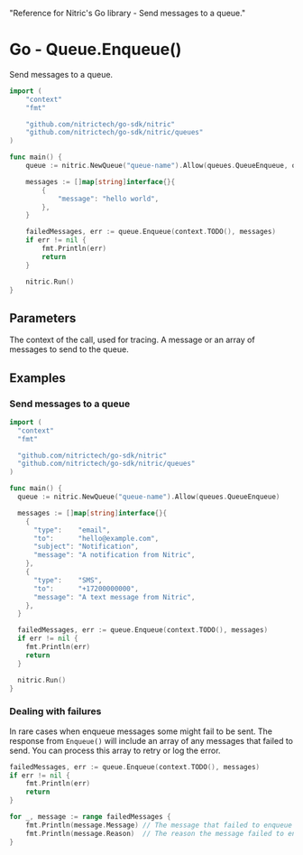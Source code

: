   "Reference for Nitric's Go library - Send messages to a queue."

# Go - Queue.Enqueue()

Send messages to a queue.

```go
import (
	"context"
	"fmt"

	"github.com/nitrictech/go-sdk/nitric"
	"github.com/nitrictech/go-sdk/nitric/queues"
)

func main() {
	queue := nitric.NewQueue("queue-name").Allow(queues.QueueEnqueue, queues.QueueDequeue)

	messages := []map[string]interface{}{
		{
			"message": "hello world",
		},
	}

	failedMessages, err := queue.Enqueue(context.TODO(), messages)
	if err != nil {
		fmt.Println(err)
		return
	}

	nitric.Run()
}
```

## Parameters

<Properties>
  <Property name="ctx" required type="context">
    The context of the call, used for tracing.
  </Property>
  <Property name="messages" required type="[]map[string]interface{}">
    A message or an array of messages to send to the queue.
  </Property>
</Properties>

## Examples

### Send messages to a queue

```go
import (
  "context"
  "fmt"

  "github.com/nitrictech/go-sdk/nitric"
  "github.com/nitrictech/go-sdk/nitric/queues"
)

func main() {
  queue := nitric.NewQueue("queue-name").Allow(queues.QueueEnqueue)

  messages := []map[string]interface{}{
    {
      "type":    "email",
      "to":      "hello@example.com",
      "subject": "Notification",
      "message": "A notification from Nitric",
    },
    {
      "type":    "SMS",
      "to":      "+17200000000",
      "message": "A text message from Nitric",
    },
  }

  failedMessages, err := queue.Enqueue(context.TODO(), messages)
  if err != nil {
    fmt.Println(err)
    return
  }

  nitric.Run()
}
```

### Dealing with failures

In rare cases when enqueue messages some might fail to be sent. The response from `Enqueue()` will include an array of any messages that failed to send. You can process this array to retry or log the error.

```go
failedMessages, err := queue.Enqueue(context.TODO(), messages)
if err != nil {
	fmt.Println(err)
	return
}

for _, message := range failedMessages {
	fmt.Println(message.Message) // The message that failed to enqueue
	fmt.Println(message.Reason)  // The reason the message failed to enqueue
}
```
